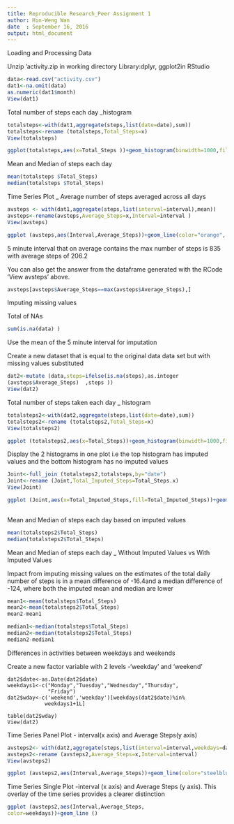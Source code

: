 ```yaml
---
title: Reproducible Research_Peer Assignment 1
author: Hin-Weng Wan
date  : September 16, 2016 
output: html_document
---
```

Loading and Processing Data

Unzip 'activity.zip in working directory
Library:dplyr, ggplot2in RStudio

```r
data<-read.csv("activity.csv")
dat1<-na.omit(data) 
as.numeric(dat1$month) 
View(dat1) 

```
Total number of steps each day _histogram

```r
totalsteps<-with(dat1,aggregate(steps,list(date=date),sum))
totalsteps<-rename (totalsteps,Total_Steps=x) 
View(totalsteps) 

ggplot(totalsteps,aes(x=Total_Steps ))+geom_histogram(binwidth=1000,fill="red") 

```
Mean and Median of steps each day

```r
mean(totalsteps $Total_Steps) 
median(totalsteps $Total_Steps) 

```
Time Series Plot _ Average number of steps averaged across all days

```r
avsteps <- with(dat1,aggregate(steps,list(interval=interval),mean)) 
avsteps<-rename(avsteps,Average_Steps=x,Interval=interval )
View(avsteps) 

ggplot (avsteps,aes(Interval,Average_Steps))+geom_line(color="orange", size=0.8) + labs(title ="Time Series_5 min interval") 

``` 
5 minute interval that on average contains the max number of steps is 835 with average steps of 206.2 

You can also get the answer from the dataframe generated with the RCode 'View avsteps' above. 

```r
avsteps[avsteps$Average_Steps==max(avsteps$Average_Steps),]

```
Imputing missing values

Total of NAs

```r
sum(is.na(data) )

```
Use the mean of the 5 minute interval for imputation

Create a new dataset that is equal to the original data data set but with missing values substituted

```r
dat2<-mutate (data,steps=ifelse(is.na(steps),as.integer
(avsteps$Average_Steps)  ,steps )) 
View(dat2)    

```
Total number of steps taken each day _ histogram

```r
totalsteps2<-with(dat2,aggregate(steps,list(date=date),sum)) 
totalsteps2<-rename (totalsteps2,Total_Steps=x) 
View(totalsteps2) 

ggplot (totalsteps2,aes(x=Total_Steps))+geom_histogram(binwidth=1000,fill="purple") 

```
Display the 2 histograms in one plot i.e the top histogram has imputed values and the bottom histogram has no imputed values

```r
Joint<-full_join (totalsteps2,totalsteps,by="date")  
Joint<-rename (Joint,Total_Imputed_Steps=Total_Steps.x)  
View(Joint) 

ggplot (Joint,aes(x=Total_Imputed_Steps,fill=Total_Imputed_Steps))+geom_histogram(binwidth=100000)+scale_size_identity()+facet_wrap(~Total_Imputed_Steps ,nrow=2,"free_x")  
 
```
Mean and Median of steps each day based on imputed values
```r
mean(totalsteps2$Total_Steps) 
median(totalsteps2$Total_Steps) 

```
Mean and Median of steps each day _ Without Imputed Values vs With Imputed Values

Impact from imputing missing values on the estimates of the total daily number of steps is in a mean difference of -16.4and a median difference of -124, where both the imputed mean and median are lower 

```r
mean1<-mean(totalsteps$Total_Steps) 
mean2<-mean(totalsteps2$Total_Steps) 
mean2-mean1

median1<-median(totalsteps$Total_Steps) 
median2<-median(totalsteps2$Total_Steps) 
median2-median1

```
Differences in activities between weekdays and weekends

Create a new factor variable with 2 levels -'weekday' and 
'weekend'

```r.weekday
dat2$date<-as.Date(dat2$date) 
weekdays1<-c("Monday","Tuesday","Wednesday","Thursday",
             "Friday")
dat2$wday<-c('weekend','weekday')[weekdays(dat2$date)%in%
            weekdays1+1L] 

table(dat2$wday) 
View(dat2) 

```
Time Series Panel Plot - interval(x axis) and Average Steps(y axis)

```r
avsteps2<- with(dat2,aggregate(steps,list(interval=interval,weekdays=dat2$wday),mean) )  
avsteps2<-rename (avsteps2,Average_Steps=x,Interval=interval)
View(avsteps2) 

ggplot (avsteps2,aes(Interval,Average_Steps))+geom_line(color="steelblue")+facet_wrap(~weekdays,nrow=2) 

```
Time Series Single Plot -interval (x axis) and Average Steps (y axis). This overlay of the time series provides a clearer distinction

```r
ggplot (avsteps2,aes(Interval,Average_Steps, 
color=weekdays))+geom_line () 

```
                                                                                                      